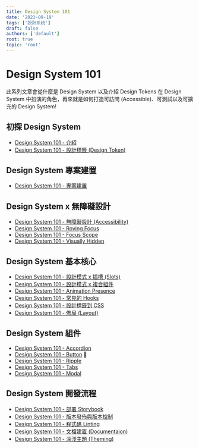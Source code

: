 ```yaml
---
title: Design System 101
date: '2023-09-19'
tags: ['設計系統']
draft: false
authors: ['default']
root: true
topic: 'root'
---
```


<h1 className="mt-4 pt-[3rem]"> Design System 101</h1>

此系列文章會從什麼是 Design System 以及介紹 Design Tokens 在 Design System 中扮演的角色，再來就是如何打造可訪問 (Accessible)、可測試以及可擴充的 Design System!

## 初探 Design System

- [Design System 101 - 介紹](/series/design-system/introduce/)
- [Design System 101 - 設計標籤 (Design Token)](/series/design-system/design-tokens/)

## Design System 專案建置

- [Design System 101 - 專案建置](/series/design-system/setup/)

## Design System x 無障礙設計

- [Design System 101 - 無障礙設計 (Accessibility)](/series/design-system/accessibility/)
- [Design System 101 - Roving Focus](/series/design-system/roving-focus/)
- [Design System 101 - Focus Scope](/series/design-system/focus-scope/)
- [Design System 101 - Visually Hidden](/series/design-system/visually-hidden/)

## Design System 基本核心

- [Design System 101 - 設計模式 x 插槽 (Slots)](/series/design-system/slots/)
- [Design System 101 - 設計模式 x 複合組件](/series/design-system/compound-component/)
- [Design System 101 - Animation Presence](/series/design-system/presence/)
- [Design System 101 - 常見的 Hooks](/series/design-system/hooks/)
- [Design System 101 - 設計標籤到 CSS](/series/design-system/style-dictionary)
- [Design System 101 - 佈局 (Layout)](/series/design-system/layout/)

## Design System 組件

- [Design System 101 - Accordion](/series/design-system/accordion/)
- [Design System 101 - Button](/series/design-system/button/) 🚧
- [Design System 101 - Ripple](/series/design-system/ripple/)
- [Design System 101 - Tabs](/series/design-system/tabs/)
- [Design System 101 - Modal](/series/design-system/modal/)

## Design System 開發流程

- [Design System 101 - 部署 Storybook](/series/design-system/storybook/)
- [Design System 101 - 版本發佈與版本控制](/series/design-system/version-release/)
- [Design System 101 - 程式碼 Linting](/series/design-system/linting/)
- [Design System 101 - 文檔建置 (Documentaion)](/series/design-system/documentation/)
- [Design System 101 - 深淺主題 (Theming)](/series/design-system/theming/)
